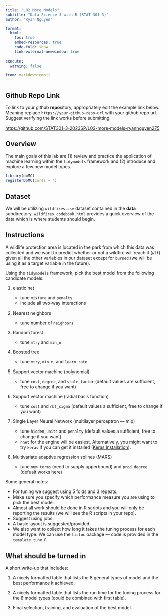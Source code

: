 ```yaml
---
title: "L02 More Models"
subtitle: "Data Science 3 with R (STAT 301-3)"
author: "Ryan Nguyen"

format:
  html:
    toc: true
    embed-resources: true
    code-fold: show
    link-external-newwindow: true
    
execute:
  warning: false

from: markdown+emoji  
---
```


## Github Repo Link

::: {.callout-important}

To link to your github **repo**sitory, appropriately edit the example link below. Meaning replace `https://your-github-repo-url` with your github repo url. Suggest verifying the link works before submitting.

[https://github.com/STAT301-3-2023SP/L02-more-models-ryannguyen275](https://github.com/STAT301-3-2023SP/L02-more-models-ryannguyen275)

:::

## Overview

The main goals of this lab are (1) review and practice the application of machine learning within the `tidymodels` framework and (2) introduce and explore a few new model types.

```r
library(doMC)
registerDoMC(cores = 4)

```


## Dataset

We will be utilizing `wildfires.csv` dataset contained in the **data** subdirectory. `wildfires_codebook.html` provides a quick overview of the data which is where students should begin.

## Instructions

A wildlife protection area is located in the park from which this data was collected and we want to predict whether or not a wildfire will reach it (`wlf`) given all the other variables in our dataset except for `burned` (we will be using it as a target variable in the future).

Using the `tidymodels` framework, pick the best model from the following candidate models:

1.  elastic net

    -   tune `mixture` and `penalty`
    -   include all two-way interactions

2.  Nearest neighbors

    -   tune number of `neighbors`

3.  Random forest

    -   tune `mtry` and `min_n`

4.  Boosted tree

    -   tune `mtry`, `min_n`, and `learn_rate`

5.  Support vector machine (polynomial)

    -   tune `cost`, `degree`, and `scale_factor` (default values are sufficient, free to change if you want)

6.  Support vector machine (radial basis function)

    -   tune `cost` and `rbf_sigma` (default values a sufficient, free to change if you want)

7.  Single Layer Neural Network (multilayer perceptron --- mlp)

    -   tune `hidden_units` and `penalty` (default values a sufficient, free to change if you want)
    -   `nnet` for the engine will be easiest, Alternatively, you might want to try `keras` if you can get it installed ([Keras Installation](https://tensorflow.rstudio.com/guide/keras/)).
    
8. Multivariate adaptive regression splines (MARS)

    - tune `num_terms` (need to supply upperbound) and `prod_degree` (defualt works here)

Some general notes:

- For tuning we suggest using 5 folds and 3 repeats. 
- Make sure you specify which performance measure you are using to pick the best model.
- Almost all work should be done in R scripts and you will only be reporting the results (we will see the R scripts in your repo).
- Suggest using jobs.
- A basic layout is suggested/provided. 
- We also want to collect how long it takes the tuning process for each model type. We can use the `tictoc` package --- code is provided in the `template_tune.R`.

## What should be turned in

A short write-up that includes:

1. A nicely formatted table that lists the 8 general types of model and the best performance it achieved. 

2. A nicely formatted table that lists the run time for the tuning process for the 8 model types (could be combined with first table).

3. Final selection, training, and evaluation of the best model. 







